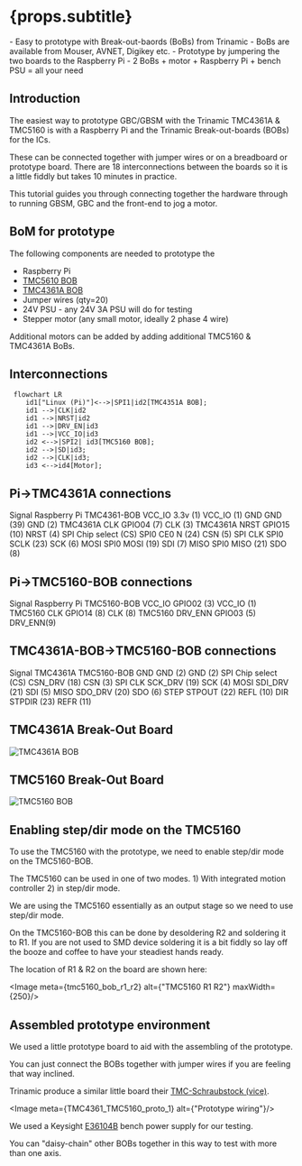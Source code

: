 
# {props.subtitle}
<Tldr>
    - Easy to prototype with Break-out-baords (BoBs) from Trinamic
    - BoBs are available from Mouser, AVNET, Digikey etc.
    - Prototype by jumpering the two boards to the Raspberry Pi
    - 2 BoBs + motor + Raspberry Pi + bench PSU = all your need
</Tldr>


## Introduction

The easiest way to prototype GBC/GBSM with the Trinamic TMC4361A & TMC5160 is with a Raspberry Pi and the Trinamic Break-out-boards (BOBs) for the ICs.

These can be connected together with jumper wires or on a breadboard or prototype board. There are 18 interconnections between the boards so it is a little fiddly but takes 10 minutes in practice.

This tutorial guides you through connecting together the hardware through to running GBSM, GBC and the front-end to jog a motor.

## BoM for prototype

The following components are needed to prototype the 

* Raspberry Pi 
* [TMC5610 BOB](https://www.trinamic.com/support/eval-kits/details/tmc5160-bob/)
* [TMC4361A BOB](https://www.trinamic.com/support/eval-kits/details/tmc4361a-bob/)
* Jumper wires (qty=20)
* 24V PSU - any 24V 3A PSU will do for testing
* Stepper motor (any small motor, ideally 2 phase 4 wire)

Additional motors can be added by adding additional TMC5160 & TMC4361A BoBs.

## Interconnections


```mermaid
 flowchart LR
    id1["Linux (Pi)"]<-->|SPI1|id2[TMC4351A BOB];
    id1 -->|CLK|id2
    id1 -->|NRST|id2
    id1 -->|DRV_EN|id3
    id1 -->|VCC_IO|id3
    id2 <-->|SPI2| id3[TMC5160 BOB];
    id2 -->|SD|id3;
    id2 -->|CLK|id3;
    id3 <-->id4[Motor];

```



## Pi->TMC4361A connections

<BogStandardHeaderRow>
    <BogStandardCol span={8}>
        Signal
    </BogStandardCol>
    <BogStandardCol span={8}>
        Raspberry Pi
    </BogStandardCol>
    <BogStandardCol span={8}>
        TMC4361-BOB
    </BogStandardCol>
</BogStandardHeaderRow>
<BogStandardRow>
    <BogStandardCol span={8}>
        VCC_IO
    </BogStandardCol>
    <BogStandardCol span={8}>
        3.3v (1)
    </BogStandardCol>
    <BogStandardCol span={8}>
        VCC_IO (1)
    </BogStandardCol>
</BogStandardRow>
<BogStandardRow>
    <BogStandardCol span={8}>
        GND
    </BogStandardCol>
    <BogStandardCol span={8}>
        GND (39)
    </BogStandardCol>
    <BogStandardCol span={8}>
        GND (2)
    </BogStandardCol>
</BogStandardRow>
<BogStandardRow>
    <BogStandardCol span={8}>
        TMC4361A CLK
    </BogStandardCol>
    <BogStandardCol span={8}>
        GPIO04 (7)
    </BogStandardCol>
    <BogStandardCol span={8}>
        CLK (3)
    </BogStandardCol>
</BogStandardRow>
<BogStandardRow>
    <BogStandardCol span={8}>
        TMC4361A NRST
    </BogStandardCol>
    <BogStandardCol span={8}>
        GPIO15 (10)
    </BogStandardCol>
    <BogStandardCol span={8}>
        NRST (4)
    </BogStandardCol>
</BogStandardRow>


<BogStandardRow>
    <BogStandardCol span={8}>
        SPI Chip select (CS)
    </BogStandardCol>
    <BogStandardCol span={8}>
        SPI0 CE0 N (24)
    </BogStandardCol>
    <BogStandardCol span={8}>
        CSN (5)
    </BogStandardCol>
</BogStandardRow>


<BogStandardRow>
    <BogStandardCol span={8}>
        SPI CLK
    </BogStandardCol>
    <BogStandardCol span={8}>
        SPI0 SCLK (23)
    </BogStandardCol>
    <BogStandardCol span={8}>
        SCK (6)
    </BogStandardCol>
</BogStandardRow>


<BogStandardRow>
    <BogStandardCol span={8}>
        MOSI
    </BogStandardCol>
    <BogStandardCol span={8}>
        SPI0 MOSI (19)
    </BogStandardCol>
    <BogStandardCol span={8}>
        SDI (7)
    </BogStandardCol>
</BogStandardRow>


<BogStandardRow>
    <BogStandardCol span={8}>
        MISO
    </BogStandardCol>
    <BogStandardCol span={8}>
        SPI0 MISO (21)
    </BogStandardCol>
    <BogStandardCol span={8}>
        SDO (8)
    </BogStandardCol>
</BogStandardRow>





##  Pi->TMC5160-BOB connections

<BogStandardHeaderRow>
    <BogStandardCol span={8}>
        Signal
    </BogStandardCol>
    <BogStandardCol span={8}>
        Raspberry Pi
    </BogStandardCol>
    <BogStandardCol span={8}>
        TMC5160-BOB
    </BogStandardCol>
</BogStandardHeaderRow>
<BogStandardRow>
    <BogStandardCol span={8}>
        VCC_IO
    </BogStandardCol>
    <BogStandardCol span={8}>
        GPIO02 (3)
    </BogStandardCol>
    <BogStandardCol span={8}>
        VCC_IO (1)
    </BogStandardCol>
</BogStandardRow>
<BogStandardRow>
    <BogStandardCol span={8}>
        TMC5160 CLK
    </BogStandardCol>
    <BogStandardCol span={8}>
        GPIO14 (8)
    </BogStandardCol>
    <BogStandardCol span={8}>
        CLK (8)
    </BogStandardCol>
</BogStandardRow>
<BogStandardRow>
    <BogStandardCol span={8}>
        TMC5160 DRV_ENN
    </BogStandardCol>
    <BogStandardCol span={8}>
        GPIO03 (5)
    </BogStandardCol>
    <BogStandardCol span={8}>
        DRV_ENN(9)
    </BogStandardCol>
</BogStandardRow>


## TMC4361A-BOB->TMC5160-BOB connections


<BogStandardHeaderRow>
    <BogStandardCol span={8}>
        Signal
    </BogStandardCol>
    <BogStandardCol span={8}>
        TMC4361A
    </BogStandardCol>
    <BogStandardCol span={8}>
        TMC5160-BOB
    </BogStandardCol>
</BogStandardHeaderRow>
<BogStandardRow>
    <BogStandardCol span={8}>
        GND
    </BogStandardCol>
    <BogStandardCol span={8}>
        GND (2)
    </BogStandardCol>
    <BogStandardCol span={8}>
        GND (2)
    </BogStandardCol>
</BogStandardRow>
<BogStandardRow>
    <BogStandardCol span={8}>
        SPI Chip select (CS)
    </BogStandardCol>
    <BogStandardCol span={8}>
        CSN_DRV (18)
    </BogStandardCol>
    <BogStandardCol span={8}>
        CSN (3)
    </BogStandardCol>
</BogStandardRow>
<BogStandardRow>
    <BogStandardCol span={8}>
        SPI CLK
    </BogStandardCol>
    <BogStandardCol span={8}>
        SCK_DRV (19)
    </BogStandardCol>
    <BogStandardCol span={8}>
        SCK (4)
    </BogStandardCol>
</BogStandardRow>
<BogStandardRow>
    <BogStandardCol span={8}>
        MOSI
    </BogStandardCol>
    <BogStandardCol span={8}>
        SDI_DRV (21)
    </BogStandardCol>
    <BogStandardCol span={8}>
        SDI (5)
    </BogStandardCol>
</BogStandardRow>
<BogStandardRow>
    <BogStandardCol span={8}>
        MISO
    </BogStandardCol>
    <BogStandardCol span={8}>
        SDO_DRV (20)
    </BogStandardCol>
    <BogStandardCol span={8}>
        SDO (6)
    </BogStandardCol>
</BogStandardRow>
<BogStandardRow>
    <BogStandardCol span={8}>
        STEP
    </BogStandardCol>
    <BogStandardCol span={8}>
        STPOUT (22)
    </BogStandardCol>
    <BogStandardCol span={8}>
        REFL (10)
    </BogStandardCol>
</BogStandardRow>
<BogStandardRow>
    <BogStandardCol span={8}>
        DIR
    </BogStandardCol>
    <BogStandardCol span={8}>
        STPDIR (23)
    </BogStandardCol>
    <BogStandardCol span={8}>
        REFR (11)
    </BogStandardCol>
</BogStandardRow>



<Row>
    <Col span={12}>
        <h2>TMC4361A Break-Out Board</h2>
        <Image meta={tmc4361a_bob} alt="TMC4361A BOB" maxWidth={250}/>
    </Col>
    <Col span={12}>
        <h2>TMC5160 Break-Out Board</h2>
        <Image meta={tmc5160_bob} alt="TMC5160 BOB" maxWidth={250}/>
    </Col>
</Row>

## Enabling step/dir mode on the TMC5160

To use the TMC5160 with the prototype, we need to enable step/dir mode on the TMC5160-BOB.

The TMC5160 can be used in one of two modes. 1) With integrated motion controller 2) in step/dir mode.

We are using the TMC5160 essentially as an output stage so we need to use step/dir mode.

On the TMC5160-BOB this can be done by desoldering R2 and soldering it to R1. If you are not used to SMD device soldering it is a bit fiddly so lay off the booze and coffee to have your steadiest hands ready.

The location of R1 & R2 on the board are shown here:

<Image meta={tmc5160_bob_r1_r2} alt={"TMC5160 R1 R2"} maxWidth={250}/>

## Assembled prototype environment

We used a little prototype board to aid with the assembling of the prototype.

You can just connect the BOBs together with jumper wires if you are feeling that way inclined.

Trinamic produce a similar little board their <a href="https://www.trinamic.com/products/modules/details/tmc-schraubstock/"> TMC-Schraubstock (vice)</a>.

<Image meta={TMC4361_TMC5160_proto_1} alt={"Prototype wiring"}/>

We used a Keysight <a href="https://www.keysight.com/gb/en/support/E36104B/dc-power-supply-35v-1a-35w.html">E36104B</a> bench power supply for our testing.


You can "daisy-chain" other BOBs together in this way to test with more than one axis.
